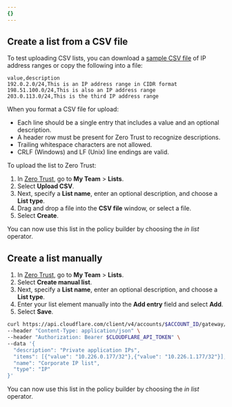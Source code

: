 ```yaml
---
{}
---
```



## Create a list from a CSV file

To test uploading CSV lists, you can download a [sample CSV file](/cloudflare-one/static/list-test.csv) of IP address ranges or copy the following into a file:

```csv title="list-test.csv"
value,description
192.0.2.0/24,This is an IP address range in CIDR format
198.51.100.0/24,This is also an IP address range
203.0.113.0/24,This is the third IP address range

```

When you format a CSV file for upload:

- Each line should be a single entry that includes a value and an optional description.
- A header row must be present for Zero Trust to recognize descriptions.
- Trailing whitespace characters are not allowed.
- CRLF (Windows) and LF (Unix) line endings are valid.

To upload the list to Zero Trust:

1. In [Zero Trust](https://one.dash.cloudflare.com), go to **My Team** > **Lists**.
2. Select **Upload CSV**.
3. Next, specify a **List name**, enter an optional description, and choose a **List type**.
4. Drag and drop a file into the **CSV file** window, or select a file.
5. Select **Create**.

You can now use this list in the policy builder by choosing the _in list_ operator.

## Create a list manually

<Tabs syncKey="dashPlusAPI"> <TabItem label="Dashboard">

1. In [Zero Trust](https://one.dash.cloudflare.com), go to **My Team** > **Lists**.
2. Select **Create manual list**.
3. Next, specify a **List name**, enter an optional description, and choose a **List type**.
4. Enter your list element manually into the **Add entry** field and select **Add**.
5. Select **Save**.

</TabItem>

<TabItem label="API">

```bash
curl https://api.cloudflare.com/client/v4/accounts/$ACCOUNT_ID/gateway/lists \
--header "Content-Type: application/json" \
--header "Authorization: Bearer $CLOUDFLARE_API_TOKEN" \
--data '{
  "description": "Private application IPs",
  "items": [{"value": "10.226.0.177/32"},{"value": "10.226.1.177/32"}],
  "name": "Corporate IP list",
  "type": "IP"
}'
```

</TabItem> </Tabs>

You can now use this list in the policy builder by choosing the _in list_ operator.
